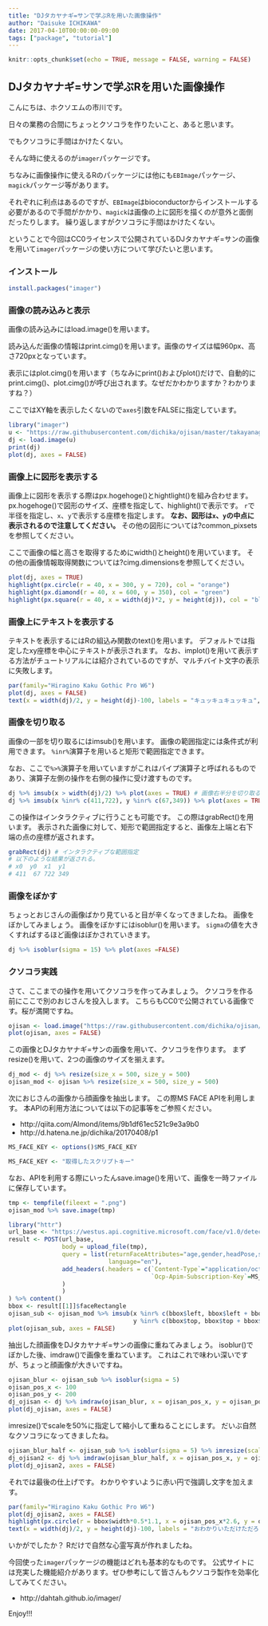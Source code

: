```yaml
---
title: "DJタカヤナギ=サンで学ぶRを用いた画像操作"
author: "Daisuke ICHIKAWA"
date: 2017-04-10T00:00:00-09:00
tags: ["package", "tutorial"]
---
```


```r
knitr::opts_chunk$set(echo = TRUE, message = FALSE, warning = FALSE)
```

## DJタカヤナギ=サンで学ぶRを用いた画像操作

こんにちは、ホクソエムの市川です。

日々の業務の合間にちょっとクソコラを作りたいこと、あると思います。

でもクソコラに手間はかけたくない。

そんな時に使えるのが`imager`パッケージです。

ちなみに画像操作に使えるRのパッケージには他にも`EBImage`パッケージ、`magick`パッケージ等があります。

それぞれに利点はあるのですが、`EBImage`はbioconductorからインストールする必要があるので手間がかかり、`magick`は画像の上に図形を描くのが意外と面倒だったりします。
繰り返しますがクソコラに手間はかけたくない。

ということで今回はCC0ライセンスで公開されているDJタカヤナギ=サンの画像を用いて`imager`パッケージの使い方について学びたいと思います。

### インストール
```r
install.packages("imager")
```

### 画像の読み込みと表示
画像の読み込みにはload.image()を用います。

読み込んだ画像の情報はprint.cimg()を用います。画像のサイズは幅960px、高さ720pxとなっています。

表示にはplot.cimg()を用います（ちなみにprint()およびplot()だけで、自動的にprint.cimg()、plot.cimg()が呼び出されます。なぜだかわかりますか？わかりますね？）

ここではXY軸を表示したくないので`axes`引数をFALSEに指定しています。


```r
library("imager")
u <- "https://raw.githubusercontent.com/dichika/ojisan/master/takayanagi_dj.jpg" #DJタカヤナギ
dj <- load.image(u)
print(dj)
plot(dj, axes = FALSE)
```

### 画像上に図形を表示する

画像上に図形を表示する際はpx.hogehoge()とhightlight()を組み合わせます。
px.hogehoge()で図形のサイズ、座標を指定して、highlight()で表示です。
`r`で半径を指定し、`x`、`y`で表示する座標を指定します。
**なお、図形は`x`、`y`の中点に表示されるので注意してください。**
その他の図形については?common_pixsetsを参照してください。


ここで画像の幅と高さを取得するためにwidth()とheight()を用いています。
その他の画像情報取得関数については?cimg.dimensionsを参照してください。

```r
plot(dj, axes = TRUE)
highlight(px.circle(r = 40, x = 300, y = 720), col = "orange")
highlight(px.diamond(r = 40, x = 600, y = 350), col = "green")
highlight(px.square(r = 40, x = width(dj)*2, y = height(dj)), col = "black")

```

### 画像上にテキストを表示する

テキストを表示するにはRの組込み関数のtext()を用います。
デフォルトでは指定したxy座標を中心にテキストが表示されます。
なお、implot()を用いて表示する方法がチュートリアルには紹介されているのですが、マルチバイト文字の表示に失敗します。

```r
par(family="Hiragino Kaku Gothic Pro W6")
plot(dj, axes = FALSE)
text(x = width(dj)/2, y = height(dj)-100, labels = "キュッキュキュッキュ", col = "orange")
```

### 画像を切り取る

画像の一部を切り取るにはimsub()を用います。
画像の範囲指定には条件式が利用できます。
`%inr%`演算子を用いると矩形で範囲指定できます。

なお、ここで`%>%`演算子を用いていますがこれはパイプ演算子と呼ばれるものであり、演算子左側の操作を右側の操作に受け渡すものです。

```r
dj %>% imsub(x > width(dj)/2) %>% plot(axes = TRUE) # 画像右半分を切り取る
dj %>% imsub(x %inr% c(411,722), y %inr% c(67,349)) %>% plot(axes = TRUE) # 矩形による範囲指定
```

この操作はインタラクティブに行うことも可能です。
この際はgrabRect()を用います。
表示された画像に対して、矩形で範囲指定すると、画像左上端と右下端の点の座標が返されます。

```r
grabRect(dj) # インタラクティブな範囲指定
# 以下のような結果が返される。
# x0  y0  x1  y1 
# 411  67 722 349 
```

### 画像をぼかす

ちょっとおじさんの画像ばかり見ていると目が辛くなってきましたね。
画像をぼかしてみましょう。
画像をぼかすにはisoblur()を用います。
`sigma`の値を大きくすればするほど画像はぼかされていきます。

```r
dj %>% isoblur(sigma = 15) %>% plot(axes =FALSE)
```

### クソコラ実践

さて、ここまでの操作を用いてクソコラを作ってみましょう。
クソコラを作る前にここで別のおじさんを投入します。
こちらもCC0で公開されている画像です。桜が満開ですね。

```r
ojisan <- load.image("https://raw.githubusercontent.com/dichika/ojisan/master/sakura4.jpg") # 別のおじさん
plot(ojisan, axes = FALSE)
```

この画像とDJタカヤナギ=サンの画像を用いて、クソコラを作ります。
まずresize()を用いて、2つの画像のサイズを揃えます。

```r
dj_mod <- dj %>% resize(size_x = 500, size_y = 500)
ojisan_mod <- ojisan %>% resize(size_x = 500, size_y = 500)
```

次におじさんの画像から顔画像を抽出します。
この際MS FACE APIを利用します。
本APIの利用方法については以下の記事等をご参照ください。

- http://qiita.com/Almond/items/9b1df61ec521c9e3a9b0
- http://d.hatena.ne.jp/dichika/20170408/p1

```r
MS_FACE_KEY <- options()$MS_FACE_KEY
```

```r
MS_FACE_KEY <- "取得したスクリプトキー"
```

なお、APIを利用する際にいったんsave.image()を用いて、画像を一時ファイルに保存しています。

```r
tmp <- tempfile(fileext = ".png")
ojisan_mod %>% save.image(tmp)

library("httr")
url_base <- "https://westus.api.cognitive.microsoft.com/face/v1.0/detect"
result <- POST(url_base, 
               body = upload_file(tmp), 
               query = list(returnFaceAttributes="age,gender,headPose,smile,facialHair,glasses,emotion", 
                            language="en"), 
               add_headers(.headers = c(`Content-Type`="application/octet-stream", 
                                        `Ocp-Apim-Subscription-Key`=MS_FACE_KEY
               )
               )
) %>% content()
bbox <- result[[1]]$faceRectangle
ojisan_sub <- ojisan_mod %>% imsub(x %inr% c(bbox$left, bbox$left + bbox$width),
                                   y %inr% c(bbox$top, bbox$top + bbox$height))
plot(ojisan_sub, axes = FALSE)
```

抽出した顔画像をDJタカヤナギ=サンの画像に重ねてみましょう。
isoblur()でぼかした後、imdraw()で画像を重ねています。
これはこれで味わい深いですが、ちょっと顔画像が大きいですね。

```r
ojisan_blur <- ojisan_sub %>% isoblur(sigma = 5)
ojisan_pos_x <- 100
ojisan_pos_y <- 200
dj_ojisan <- dj %>% imdraw(ojisan_blur, x = ojisan_pos_x, y = ojisan_pos_y, opacity = 0.9)
plot(dj_ojisan, axes = FALSE)
```

imresize()でscaleを50%に指定して縮小して重ねることにします。
だいぶ自然なクソコラになってきましたね。

```r
ojisan_blur_half <- ojisan_sub %>% isoblur(sigma = 5) %>% imresize(scale = 0.5)
dj_ojisan2 <- dj %>% imdraw(ojisan_blur_half, x = ojisan_pos_x, y = ojisan_pos_y, opacity = 0.9)
plot(dj_ojisan2, axes = FALSE)
```

それでは最後の仕上げです。
わかりやすいように赤い円で強調し文字を加えます。
```r
par(family="Hiragino Kaku Gothic Pro W6")
plot(dj_ojisan2, axes = FALSE)
highlight(px.circle(r = bbox$width*0.5*1.1, x = ojisan_pos_x*2.6, y = ojisan_pos_y*2.5), col = "red")
text(x = width(dj)/2, y = height(dj)-100, labels = "おわかりいただけただろうか", col = "white", cex = 1.2)
```

いかがでしたか？
Rだけで自然な心霊写真が作れましたね。


今回使った`imager`パッケージの機能はどれも基本的なものです。
公式サイトには充実した機能紹介があります。ぜひ参考にして皆さんもクソコラ製作を効率化してみてください。

- http://dahtah.github.io/imager/

Enjoy!!!